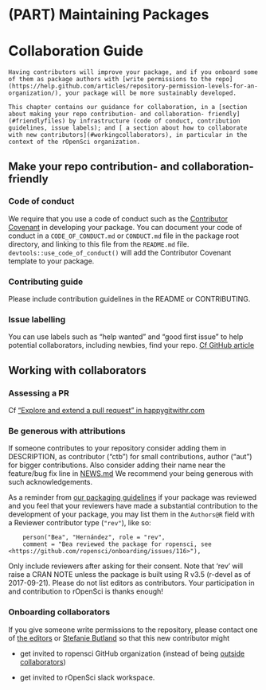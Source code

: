 #  (PART) Maintaining Packages {-}

# Collaboration Guide {#collaboration}

```block
Having contributors will improve your package, and if you onboard some of them as package authors with [write permissions to the repo](https://help.github.com/articles/repository-permission-levels-for-an-organization/), your package will be more sustainably developed.

This chapter contains our guidance for collaboration, in a [section about making your repo contribution- and collaboration- friendly](#friendlyfiles) by infrastructure (code of conduct, contribution guidelines, issue labels); and [ a section about how to collaborate with new contributors](#workingcollaborators), in particular in the context of the rOpenSci organization.
```

## Make your repo contribution- and collaboration- friendly {#friendlyfiles}

### Code of conduct

We require that you use a code of conduct such as the [Contributor Covenant](http://contributor-covenant.org/) in developing your package.  You can document your code of conduct in a `CODE_OF_CONDUCT.md` or `CONDUCT.md` file in the package root directory, and linking to this file from the `README.md` file.  `devtools::use_code_of_conduct()` will add the Contributor Covenant template to your package.

### Contributing guide

Please include contribution guidelines in the README or CONTRIBUTING.

### Issue labelling

You can use labels such as "help wanted" and "good first issue" to help potential collaborators, including newbies, find your repo. [Cf GitHub article](https://help.github.com/articles/helping-new-contributors-find-your-project-with-labels/)

## Working with collaborators {#workingcollaborators}

### Assessing a PR

Cf ["Explore and extend a pull request" in happygitwithr.com](http://happygitwithr.com/pr-extend.html)

### Be generous with attributions

If someone contributes to your repository consider adding them in DESCRIPTION, as contributor ("ctb") for small contributions, author ("aut") for bigger contributions. Also consider adding their name near the feature/bug fix line in [NEWS.md](#news) We recommend your being generous with such acknowledgements.

As a reminder from [our packaging guidelines](#building) if your package was reviewed and you feel that your reviewers have made a substantial contribution to the development of your package, you may list them in the `Authors@R` field with a Reviewer contributor type (`"rev"`), like so:

```
    person("Bea", "Hernández", role = "rev",
    comment = "Bea reviewed the package for ropensci, see <https://github.com/ropensci/onboarding/issues/116>"),
```
Only include reviewers after asking for their consent.  Note that 'rev' will raise a CRAN NOTE unless the package is built using R v3.5 (r-devel as of 2017-09-21). Please do not list editors as contributors. Your participation in and contribution to rOpenSci is thanks enough!

### Onboarding collaborators

If you give someone write permissions to the repository, please contact one of [the editors](#associateditors) or [Stefanie Butland](github.com/stefaniebutland) so that this new contributor might

* get invited to ropensci GitHub organization (instead of being [outside collaborators](https://help.github.com/articles/repository-permission-levels-for-an-organization/#outside-collaborators))

* get invited to rOpenSci slack workspace.
